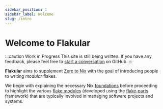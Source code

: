 ```yaml
---
sidebar_position: 1
sidebar_label: Welcome
slug: /intro
---
```


# Welcome to Flakular

:::caution Work in Progress
This site is still being written. If you have any feedback, please feel free to [start a conversation](https://github.com/juspay/flakular.in/issues) on GitHub.
:::

**Flakular** aims to supplement [Zero to Nix](https://zero-to-nix.com/) with
the goal of introducing people to writing *modular* flakes.

We begin with explaining the necessary Nix
[foundations](/foundations) before proceeding to highlight the various [flake
modules](/modules) (developed using the [flake-parts](https://flake.parts/)
framework) that are typically involved in managing software
projects and systems.
